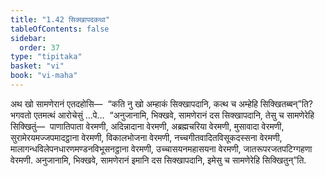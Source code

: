 ```yaml
---
title: "1.42 सिक्खापदकथा"
tableOfContents: false
sidebar:
  order: 37
type: "tipitaka"
basket: "vi"
book: "vi-maha"
---
```



<DynamicBreadcrumb />

<Division number="106" book="vi-maha">

<Paragraph number="473" book="vi-maha">
अथ खो सामणेरानं एतदहोसि—  “कति नु खो अम्हाकं सिक्खापदानि, कत्थ च अम्हेहि सिक्खितब्बन्”ति? भगवतो एतमत्थं आरोचेसुं …पे…  “अनुजानामि, भिक्खवे, सामणेरानं दस सिक्खापदानि, तेसु च सामणेरेहि सिक्खितुं—  पाणातिपाता वेरमणी, अदिन्नादाना वेरमणी, अब्रह्मचरिया वेरमणी, मुसावादा वेरमणी, सुरामेरयमज्जपमादट्ठाना वेरमणी, विकालभोजना वेरमणी, नच्चगीतवादितविसूकदस्सना वेरमणी, मालागन्धविलेपनधारणमण्डनविभूसनट्ठाना वेरमणी, उच्चासयनमहासयना वेरमणी, जातरूपरजतपटिग्गहणा वेरमणी. अनुजानामि, भिक्खवे, सामणेरानं इमानि दस सिक्खापदानि, इमेसु च सामणेरेहि सिक्खितुन्”ति.
</Paragraph>
</Division>
